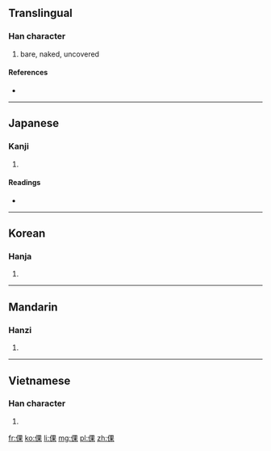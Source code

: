 ==Translingual==

===Han character===
{{Han char|rn=9|rad=人|as=08|sn=10|four=|canj=人田木 (OWD)}}

# bare, naked, uncovered

====References====
* {{Han ref|kx=0109.070|dkj=00797|dj=0232.050|hdz=10177.030|uh=502E|ud=20526}}

----

==Japanese==

===Kanji===
{{ja-kanji|grade=|rs=人08}}

# {{defn|lang=ja|sort=人08}}

====Readings====
* {{ja-readings|on=[[ら]] (ra), [[か]] (ka), [[げ]] (ge)|kun=[[はだか]] (hadaka), [[せまい]] (semai), [[かたぬぐ]] (katanugu), [[すはだ]] (suhada)}}

----

==Korean==

===Hanja===
{{ko-hanja|hangeul=라|rv=ra|mr=ra}}

# {{defn|lang=ko|sort=人08}}

----

==Mandarin==

===Hanzi===
{{cmn-hanzi|pin=[[lèng]] ([[leng4]]), [[líng]] ([[ling2]]), [[luǒ]] ([[luo3]])|wg=leng<sup>4</sup>, ling<sup>2</sup>, lo<sup>3</sup>}}

# {{defn|lang=cmn|sort=人08}}

----

==Vietnamese==

===Han character===
{{vi-hantu|[[khoả]]|rs=人08}}

# {{defn|lang=vi|sort=人08}}

[[fr:倮]]
[[ko:倮]]
[[li:倮]]
[[mg:倮]]
[[pl:倮]]
[[zh:倮]]